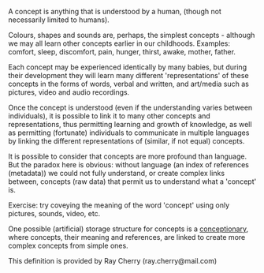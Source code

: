 A concept is anything that is understood by a human, (though not necessarily limited to humans).

Colours, shapes and sounds are, perhaps, the simplest concepts - although we may all learn other concepts earlier in our childhoods. Examples: comfort, sleep, discomfort, pain, hunger, thirst, awake, mother, father.

Each concept may be experienced identically by many babies, but during their development they will learn many different 'representations' of these concepts in the forms of words, verbal and written, and art/media such as pictures, video and audio recordings.

Once the concept is understood (even if the understanding varies between individuals), it is possible to link it to many other concepts and representations, thus permitting learning and growth of knowledge, as well as permitting (fortunate) individuals to communicate in multiple languages by linking the different representations of (similar, if not equal) concepts.

It is possible to consider that concepts are more profound than language. But the paradox here is obvious: without language (an index of references (metadata)) we could not fully understand, or create complex links between, concepts (raw data) that permit us to understand what a 'concept' is.

Exercise: try coveying the meaning of the word 'concept' using only pictures, sounds, video, etc.

One possible (artificial) storage structure for concepts is a [[conceptionary|conceptionary]], where concepts, their meaning and references, are linked to create more complex concepts from simple ones.

This definition is provided by Ray Cherry (ray.cherry@mail.com)